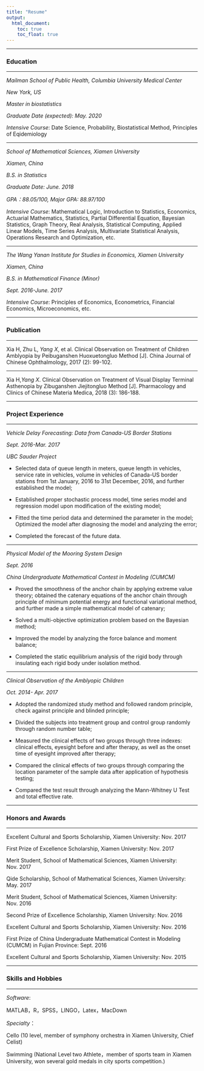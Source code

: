 ```yaml
---
title: "Resume"
output:
  html_document:
    toc: true
    toc_float: true
---
```


------------------------------------------------------------

### Education

------------------------------------------------------------

*Mailman School of Public Health, Columbia University Medical Center*

*New York, US*

*Master in biostatistics*

*Graduate Date (expected): May. 2020*

*Intensive Course*: Date Science, Probability, Biostatistical Method, Principles of Eqidemiology

------------------------------------------------------------

*School of Mathematical Sciences, Xiamen University*

*Xiamen, China*

*B.S. in Statistics*

*Graduate Date: June. 2018*

*GPA：88.05/100, Major GPA: 88.97/100*

*Intensive Course*: Mathematical Logic, Introduction to Statistics, Economics, Actuarial Mathematics, Statistics, Partial Differential Equation, Bayesian Statistics, Graph Theory, Real Analysis, Statistical Computing, Applied Linear Models, Time Series Analysis, Multivariate Statistical Analysis, Operations Research and Optimization, etc.

------------------------------------------------------------


*The Wang Yanan Institute for Studies in Economics, Xiamen University*

*Xiamen, China*

*B.S. in Mathematical Finance (Minor)*

*Sept. 2016-June. 2017*

*Intensive Course*: Principles of Economics, Econometrics, Financial Economics, Microeconomics, etc.

------------------------------------------------------------

### Publication

------------------------------------------------------------

Xia H, Zhu L, *Yang X*, et al. Clinical Observation on Treatment of Children Amblyopia by Peibuganshen Huoxuetongluo Method [J]. China Journal of Chinese Ophthalmology, 2017 (2): 99-102.

------------------------------------------------------------

Xia H,*Yang X*. Clinical Observation on Treatment of Visual Display Terminal Asthenopia by Zibuganshen Jiejitongluo Method [J]. Pharmacology and Clinics of Chinese Materia Medica, 2018 (3): 186-188.

------------------------------------------------------------

### Project Experience   

------------------------------------------------------------

*Vehicle Delay Forecasting: Data from Canada-US Border Stations*

*Sept. 2016-Mar. 2017*

*UBC Sauder Project*

* Selected data of queue length in meters, queue length in vehicles, service rate in vehicles, volume in vehicles of Canada-US border stations from 1st January, 2016 to 31st December, 2016, and further established the model;

* Established proper stochastic process model, time series model and regression model upon modification of the existing model; 

* Fitted the time period data and determined the parameter in the model; Optimized the model after diagnosing the model and analyzing the error;

* Completed the forecast of the future data. 

------------------------------------------------------------

*Physical Model of the Mooring System Design*

*Sept. 2016*

*China Undergraduate Mathematical Contest in Modeling (CUMCM)*

* Proved the smoothness of the anchor chain by applying extreme value theory; obtained the catenary equations of the anchor chain through principle of minimum potential energy and functional variational method, and further made a simple mathematical model of catenary; 

* Solved a multi-objective optimization problem based on the Bayesian method;

* Improved the model by analyzing the force balance and moment balance;

* Completed the static equilibrium analysis of the rigid body through insulating each rigid body under isolation method. 

------------------------------------------------------------

*Clinical Observation of the Amblyopic Children*

*Oct. 2014- Apr. 2017*

* Adopted the randomized study method and followed random principle, check against principle and blinded principle;

* Divided the subjects into treatment group and control group randomly through random number table;

* Measured the clinical effects of two groups through three indexes: clinical effects, eyesight before and after therapy, as well as the onset time of eyesight improved after therapy;

* Compared the clinical effects of two groups through comparing the location parameter of the sample data after application of hypothesis testing;

* Compared the test result through analyzing the Mann-Whitney U Test and total effective rate. 

------------------------------------------------------------


### Honors and Awards 

------------------------------------------------------------

Excellent Cultural and Sports Scholarship, Xiamen University: Nov. 2017                                       

First Prize of Excellence Scholarship, Xiamen University: Nov. 2017                                            

Merit Student, School of Mathematical Sciences, Xiamen University: Nov. 2017                                 

Qide Scholarship, School of Mathematical Sciences, Xiamen University: May. 2017                                

Merit Student, School of Mathematical Sciences, Xiamen University: Nov. 2016                                   

Second Prize of Excellence Scholarship, Xiamen University:  Nov. 2016                                        

Excellent Cultural and Sports Scholarship, Xiamen University: Nov. 2016                                         

First Prize of China Undergraduate Mathematical Contest in Modeling (CUMCM) in Fujian Province: Sept. 2016

Excellent Cultural and Sports Scholarship, Xiamen University: Nov. 2015  

------------------------------------------------------------

### Skills and Hobbies     

------------------------------------------------------------

*Software*: 

MATLAB，R，SPSS，LINGO，Latex，MacDown

*Specialty*：

Cello (10 level, member of symphony orchestra in Xiamen University, Chief Celist) 

Swimming (National Level two Athlete，member of sports team in Xiamen University, won several gold medals in city sports competition.) 


